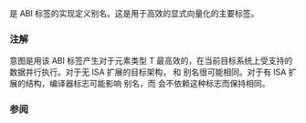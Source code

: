 {{cpp/experimental/title|n=simd_abi::|native}}
{{cpp/experimental/simd/navbar}}

{{ddcl | header=experimental/simd | since=parallelism_ts_2 | 1=
template &lt; class T &gt;
using native = /* 由实现定义 */;
}}

{{c|native&lt;T&gt;}} 是 ABI 标签的实现定义别名。这是用于高效的显式向量化的主要标签。

===注解===

意图是用该 ABI 标签产生对于元素类型 T 最高效的，在当前目标系统上受支持的数据并行执行。对于无 ISA 扩展的目标架构，{{c|native&lt;T&gt;}} 和 {{c|compatible&lt;T&gt;}} 别名很可能相同。对于有 ISA 扩展的结构，编译器标志可能影响 {{c|native&lt;T&gt;}} 别名，而 {{c|compatible&lt;T&gt;}} 会不依赖这种标志而保持相同。

===参阅===
{{dsc begin}}
{{dsc inc | cpp/experimental/simd/dsc scalar}}
{{dsc inc | cpp/experimental/simd/dsc fixed_size}}
{{dsc inc | cpp/experimental/simd/dsc compatible}}
{{dsc inc | cpp/experimental/simd/dsc deduce}}
{{dsc end}}

{{langlinks|en|ja}}